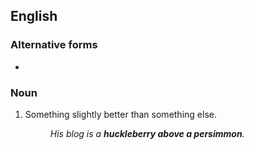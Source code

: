 ==English==

===Alternative forms===
* {{l|en|huckleberry to one's persimmon}}

===Noun===
{{head|en|noun|head=[[huckleberry]] above a [[persimmon]]}}

# {{lb|en|idiomatic}} Something slightly better than something else.
#: ''His blog is a '''huckleberry above a persimmon'''.''